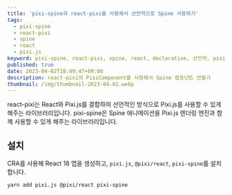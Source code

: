 ```yaml
---
title: 'pixi-spine과 react-pixi를 사용해서 선언적으로 Spine 사용하기'
tags:
  - pixi-spine
  - react-pixi
  - spine
  - react
  - pixi.js
keyword: pixi-spine, react-pixi, spine, react, declarative, 선언적, pixi.js
published: true
date: 2023-04-02T18:49:47+09:00
description: react-pixi의 PixiComponent를 사용해서 Spine 컴포넌트 만들기
thumbnail: /img/thumbnail-2023-04-02.webp
---
```


react-pixi는 React와 Pixi.js를 결합하여 선언적인 방식으로 Pixi.js를 사용할 수 있게 해주는 라이브러리입니다. pixi-spine은 Spine 애니메이션을 Pixi.js 렌더링 엔진과 함께 사용할 수 있게 해주는 라이브러리입니다.

## 설치

CRA를 사용해 React 18 앱을 생성하고, `pixi.js`, `@pixi/react`, `pixi-spine`를 설치합니다.

```sh
yarn add pixi.js @pixi/react pixi-spine
```
